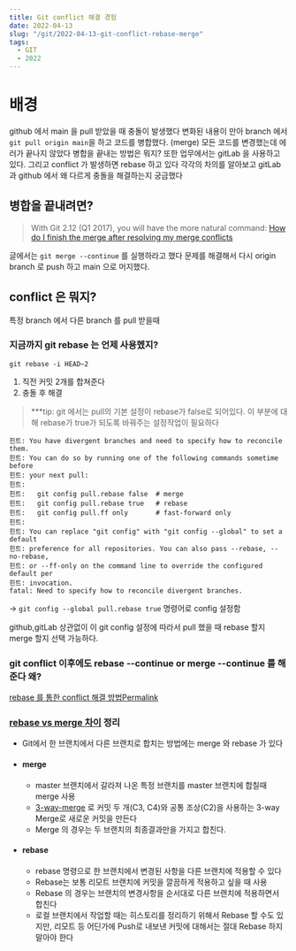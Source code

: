 ```yaml
---
title: Git conflict 해결 경험
date: 2022-04-13
slug: "/git/2022-04-13-git-conflict-rebase-merge"
tags:
  - GIT
  - 2022
---
```


# 배경

github 에서 main 을 pull 받았을 때 충돌이 발생했다
변화된 내용이 만아 branch 에서 `git pull origin main`을 하고
코드를 병합했다. (merge)
모든 코드를 변경했는데 에러가 끝나지 않았다
병합을 끝내는 방법은 뭐지?
또한
업무에서는 gitLab 을 사용하고 있다.
그리고 conflict  가 발생하면 rebase 하고 있다
각각의 차의를 알아보고
gitLab 과 github 에서 왜 다르게 충돌을 해결하는지 궁금했다


## 병합을 끝내려면?
> With Git 2.12 (Q1 2017), you will have the more natural command:
[How do I finish the merge after resolving my merge conflicts](https://stackoverflow.com/questions/2474097/how-do-i-finish-the-merge-after-resolving-my-merge-conflicts)

 글에서는 `git merge --continue` 를 실행하라고 했다 문제를 해결해서
다시 origin branch 로 push 하고 main 으로 머지했다.


## conflict 은 뭐지?
특정 branch 에서 다른 branch 를 pull 받을때 

###  지금까지 git rebase  는 언제 사용헸지?
`git rebase -i HEAD~2`
1. 직전 커밋 2개를 합쳐준다
2. 충돌 후 해결

> ***tip:
git 에서는 pull의 기본 설정이 rebase가 false로 되어있다.
이 부분에 대해 rebase가 true가 되도록 바꿔주는 설정작업이 필요하다

```
힌트: You have divergent branches and need to specify how to reconcile them.
힌트: You can do so by running one of the following commands sometime before
힌트: your next pull:
힌트:
힌트:   git config pull.rebase false  # merge
힌트:   git config pull.rebase true   # rebase
힌트:   git config pull.ff only       # fast-forward only
힌트:
힌트: You can replace "git config" with "git config --global" to set a default
힌트: preference for all repositories. You can also pass --rebase, --no-rebase,
힌트: or --ff-only on the command line to override the configured default per
힌트: invocation.
fatal: Need to specify how to reconcile divergent branches.
```
-> `git config --global pull.rebase true` 명령어로 config 설정함

github,gitLab 상관없이
이 git config 설정에 따라서 pull 했을 때 rebase 할지 merge 할지 선택 가능하다.

### git conflict 이후에도 rebase --continue or merge --continue 를 해준다 왜?
[rebase 를 통한 conflict 해결 방법Permalink](https://baeji77.github.io/dev/git/etc/git-rebase-and-confilct-resolve/)

###  [rebase vs merge 차이](https://git-scm.com/book/ko/v2/Git-%EB%B8%8C%EB%9E%9C%EC%B9%98-Rebase-%ED%95%98%EA%B8%B0) 정리
* Git에서 한 브랜치에서 다른 브랜치로 합치는 방법에는 merge 와 rebase 가 있다
* #### merge
    * master 브랜치에서 갈라져 나온 특정 브랜치를 master 브랜치에 합칠때 merge 사용
    *  [3-way-merge](https://en.wikipedia.org/wiki/Merge_(version_control)) 로 커밋 두 개(C3, C4)와 공통 조상(C2)을 사용하는 3-way Merge로 새로운 커밋을 만든다
    * Merge 의 경우는 두 브랜치의 최종결과만을 가지고 합친다.
* #### rebase
    * rebase 명령으로 한 브랜치에서 변경된 사항을 다른 브랜치에 적용할 수 있다
    * Rebase는 보통 리모트 브랜치에 커밋을 깔끔하게 적용하고 싶을 때 사용
    * Rebase 의 경우는 브랜치의 변경사항을 순서대로 다른 브랜치에 적용하면서 합친다
    * 로컬 브랜치에서 작업할 때는 히스토리를 정리하기 위해서 Rebase 할 수도 있지만, 리모트 등 어딘가에 Push로 내보낸 커밋에 대해서는 절대 Rebase 하지 말아야 한다